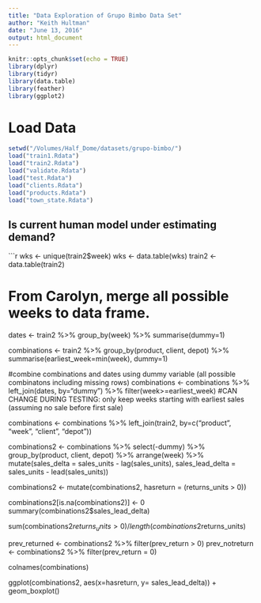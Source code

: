 ```yaml
---
title: "Data Exploration of Grupo Bimbo Data Set"
author: "Keith Hultman"
date: "June 13, 2016"
output: html_document
---
```


```r
knitr::opts_chunk$set(echo = TRUE)
library(dplyr)
library(tidyr)
library(data.table)
library(feather)
library(ggplot2)
```
# Load Data

```r
setwd("/Volumes/Half_Dome/datasets/grupo-bimbo/")
load("train1.Rdata")
load("train2.Rdata")
load("validate.Rdata")
load("test.Rdata")
load("clients.Rdata")
load("products.Rdata")
load("town_state.Rdata")
```



## Is current human model under estimating demand?

```r
wks <- unique(train2$week)
wks <- data.table(wks)
train2 <- data.table(train2)


# From Carolyn, merge all possible weeks to data frame. 
dates <- train2 %>%
  group_by(week) %>%
  summarise(dummy=1)

combinations <- train2 %>%
  group_by(product, client, depot) %>%
  summarise(earliest_week=min(week),
            dummy=1)

#combine combinations and dates using dummy variable (all possible combinatons including missing rows)
combinations <- combinations %>%
  left_join(dates, by="dummy") %>%
  filter(week>=earliest_week) #CAN CHANGE DURING TESTING: only keep weeks starting with earliest sales (assuming no sale before first sale)

combinations <- combinations %>%
  left_join(train2, by=c("product", "week", "client", "depot")) 

combinations2 <- combinations %>% 
  select(-dummy) %>% 
  group_by(product, client, depot) %>%
  arrange(week) %>% 
  mutate(sales_delta = sales_units - lag(sales_units), sales_lead_delta = sales_units - lead(sales_units))

combinations2 <- mutate(combinations2, hasreturn = (returns_units > 0))

combinations2[is.na(combinations2)] <- 0
summary(combinations2$sales_lead_delta)

sum(combinations2$returns_units > 0) / length(combinations2$returns_units)
  
prev_returned <- combinations2 %>% filter(prev_return > 0)
prev_notreturn <- combinations2 %>% filter(prev_return = 0)

colnames(combinations)  

ggplot(combinations2, aes(x=hasreturn, y= sales_lead_delta)) + geom_boxplot()



